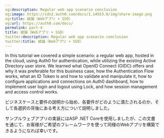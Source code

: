```yaml
---
og:description: Regular web app scenario conclusion
og:image: https://cdn2.auth0.com/docs/1.14553.0/img/share-image.png
og:title: 結論（Webアプリ + SSO）
og:url: https://auth0.com/docs/
permalink: part-4
title: 結論（Webアプリ + SSO）
twitter:description: Regular web app scenario conclusion
twitter:title: 結論（Webアプリ + SSO）
---
```


In this tutorial we covered a simple scenario: a regular web app, hosted in the cloud, using Auth0 for authentication, while utilizing the existing Active Directory user store. We learned what <Tooltip tip="OpenID: Open standard for authentication that allows applications to verify users' identities without collecting and storing login information." cta="View Glossary" href="/docs/glossary?term=OpenID">OpenID</Tooltip> Connect (OIDC) offers and why it was preferable for this business case, how the Authentication Flow works, what an <Tooltip tip="OpenID: Open standard for authentication that allows applications to verify users' identities without collecting and storing login information." cta="View Glossary" href="/docs/glossary?term=ID+Token">ID Token</Tooltip> is and how to validate and manipulate it, how to configure applications and connections on <Tooltip tip="Auth0 Dashboard: Auth0's main product to configure your services." cta="View Glossary" href="/docs/glossary?term=Auth0+dashboard">Auth0 dashboard</Tooltip>, how to implement user login and logout using Lock, and how session management and access control works.

ビジネスケースと要件の説明から始め、各要件がどのように満たされるのか、そして各選択の背後にある考え方について説明しました。

サンプルウェブアプリの実装にはASP .NET Coreを使用しましたが、この文書を通じて、お客様がご希望のフレームワークを使って同様のWebアプリを構築できるようになれば幸いです。